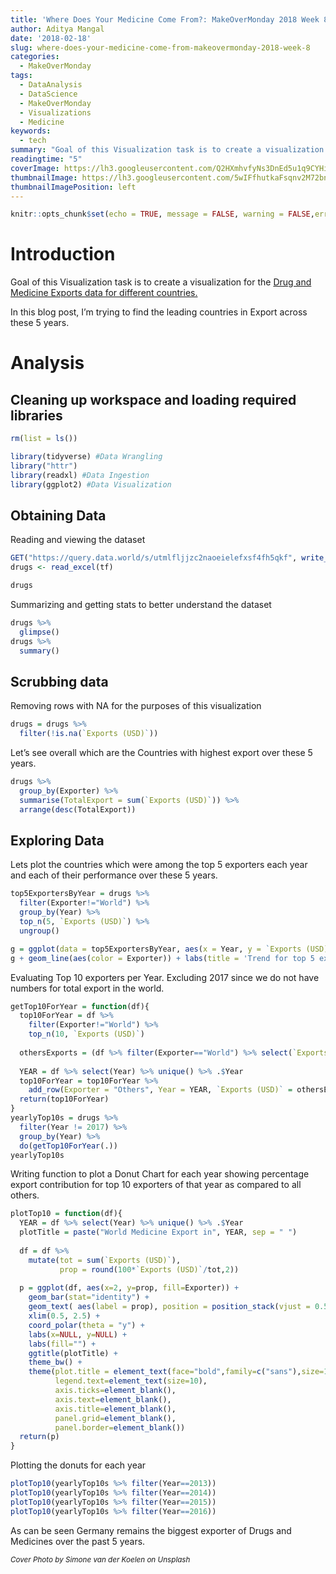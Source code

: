 ```yaml
---
title: 'Where Does Your Medicine Come From?: MakeOverMonday 2018 Week 8'
author: Aditya Mangal
date: '2018-02-18'
slug: where-does-your-medicine-come-from-makeovermonday-2018-week-8
categories:
  - MakeOverMonday
tags:
  - DataAnalysis
  - DataScience
  - MakeOverMonday
  - Visualizations
  - Medicine
keywords:
  - tech
summary: "Goal of this Visualization task is to create a visualization for the [Drug and Medicine Exports data for different countries.](https://www.trademap.org/Country_SelProduct_TS.aspx?nvpm=1|||||3004|||4|1|1|2|2|1|2|1|1)"
readingtime: "5"
coverImage: https://lh3.googleusercontent.com/Q2HXmhvfyNs3DnEd5u1q9CYHiOB9l-fX4XBzBuBYNKRipmFzpoM8s-vcRuJAw3Tm_sXpH_xOIgJI4vjiXkOxDZmiWmM1Du9XOLIsoEtPUWXovhBmVXEIZI7yn_j3GLMwoBOQ_pzSpe5mxkfK6FxtIr6OGLAkOAHU9dUpz2jyUfCU-J9CiiJYC5m_OpyeVaujFyq8J2FreRRH9vbrHcKIj7K1nVKk5Ud_t9P8DtB_DffFMXKlr-UaphCGba3RA4rPovIVYJGxFZjEMCuDETSlE64bRY-PSGpvnvWA_op8k07tk_SbWaoQC53PMSGtCe5Gv1-INBYeXOF3_ULYj755xnfRm4UWjScEr0oNgDKHQyYLrf81lZF2yhXSdTt3UrBMZPh4sfsPLrsK5UzG8SwI15Nq6yLal16Egk5ZMW_bow8PjvuBvZbgoZmVrlU4EqOoEdbdRyxlii20Ku-veLhexOrrVL-SADDIYsfUM4dbIiaxF0ZNQewrThrPXcppsKulZTBnVYde1f7hVmxT0OYxw9Q5y00VXeVziwM5J-_I0wOTcNfTXb2g8k7_wrY9-GgrwUIGPSXZkdVYUJhqMrxKPalFOCbeoE7VbiobaJALA6qWD8lxey-uesWq9_6hetauVAk_W8ameuW4u8kWdJpLbciOfc_3joMs=w2750-h1832-no
thumbnailImage: https://lh3.googleusercontent.com/5wIFfhutkaFsqnv2M72bnV_hFyJ_0d6y_Lu11O3U9Kx9XCD_WIGpMZCBl1iXJWzt63JsquXvi7TwNcNy6FGd_v5zq8PH2o7UhTqVIraM8Re5UGWb0myvjgzwsl080wnIXAwCx6s8oRkxXgIE5OzIar_Fw6kPcXJLIaTho3Q2lSWVac9p_U1vxNlbgWsf16aKc2lKWjkwHTaE6Hj2NnchUAXJ_6TpnoUiran--qVOKgkwQcCtEqo7DulTQxEuBZaQV9yoGTt6jbrgmwcquzR1OqTezSyLCzp_D6hK-GSkRYyvxAmRg2PvB1HedzzmiQ67y-32Z0bctMcUBigffgX3P_H9hO5v-K--dyDM-mBDHByiBkJ-ltrm0GdoMEARmE6E0kC4oy2afPX9_-PzDFhnK7_I-TXLt-1yO63abxRM2weynQ9qJHka6tyOiom3xTl1B8nkpwo1UfHkbF9MGOBER32zb86JVLmR9fJJZvLAMNjyYefxLb7BdP1CHeSvAK7CZMOkgdLJ3BQ7a4PAbKLUJTXPGiFaMRwmzbrx6OrUNNQnA3qF_bfW7ALEs3PnwDlXPJ3GBOnH8KOqfAU_ChQSW4rwlaqKa4d8O5mc_RMUNgSuTXYe6Q3TsXW7c_VPz7QLcC5spGONtyJQ9T6CRvAxXq2mtI5zRUdu=w750-h500-no
thumbnailImagePosition: left
---
```


```r
knitr::opts_chunk$set(echo = TRUE, message = FALSE, warning = FALSE,error = FALSE)
```

# Introduction

Goal of this Visualization task is to create a visualization for the <a href="https://www.trademap.org/Country_SelProduct_TS.aspx?nvpm=1|||||3004|||4|1|1|2|2|1|2|1|1" target="_blank">Drug and Medicine Exports data for different countries.</a>

In this blog post, I'm trying to find the leading countries in Export across these 5 years.

# Analysis

## Cleaning up workspace and loading required libraries

```r
rm(list = ls())
```

```r
library(tidyverse) #Data Wrangling
library("httr")
library(readxl) #Data Ingestion
library(ggplot2) #Data Visualization
```
## Obtaining Data

Reading and viewing the dataset
```r
GET("https://query.data.world/s/utmlfljjzc2naoeielefxsf4fh5qkf", write_disk(tf <- tempfile(fileext = ".xlsx")))
drugs <- read_excel(tf)
```
```r
drugs
```

Summarizing and getting stats to better understand the dataset

```r
drugs %>% 
  glimpse()
drugs %>% 
  summary()
```

## Scrubbing data

Removing rows with NA for the purposes of this visualization

```r
drugs = drugs %>% 
  filter(!is.na(`Exports (USD)`))
```

Let's see overall which are the Countries with highest export over these 5 years.

```r
drugs %>% 
  group_by(Exporter) %>% 
  summarise(TotalExport = sum(`Exports (USD)`)) %>% 
  arrange(desc(TotalExport))
```


## Exploring Data

Lets plot the countries which were among the top 5 exporters each year and each of their performance over these 5 years.
```r
top5ExportersByYear = drugs %>% 
  filter(Exporter!="World") %>% 
  group_by(Year) %>% 
  top_n(5, `Exports (USD)`) %>% 
  ungroup()
```
```r
g = ggplot(data = top5ExportersByYear, aes(x = Year, y = `Exports (USD)`))
g + geom_line(aes(color = Exporter)) + labs(title = 'Trend for top 5 exporters in the world over the years')
```


Evaluating Top 10 exporters per Year. Excluding 2017 since we do not have numbers for total export in the world. 
```r
getTop10ForYear = function(df){
  top10ForYear = df %>% 
    filter(Exporter!="World") %>% 
    top_n(10, `Exports (USD)`)
  
  othersExports = (df %>% filter(Exporter=="World") %>% select(`Exports (USD)`)) - (top10ForYear %>% summarise(Total = sum(`Exports (USD)`)))
  
  YEAR = df %>% select(Year) %>% unique() %>% .$Year
  top10ForYear = top10ForYear %>% 
    add_row(Exporter = "Others", Year = YEAR, `Exports (USD)` = othersExports %>% .$`Exports (USD)`)
  return(top10ForYear)
}
yearlyTop10s = drugs %>% 
  filter(Year != 2017) %>% 
  group_by(Year) %>% 
  do(getTop10ForYear(.))
yearlyTop10s
```
Writing function to plot a Donut Chart for each year showing percentage export contribution for top 10 exporters of that year as compared to all others.
```r
plotTop10 = function(df){
  YEAR = df %>% select(Year) %>% unique() %>% .$Year
  plotTitle = paste("World Medicine Export in", YEAR, sep = " ")
  
  df = df %>% 
    mutate(tot = sum(`Exports (USD)`),
           prop = round(100*`Exports (USD)`/tot,2))
  
  p = ggplot(df, aes(x=2, y=prop, fill=Exporter)) + 
    geom_bar(stat="identity") + 
    geom_text( aes(label = prop), position = position_stack(vjust = 0.5)) + 
    xlim(0.5, 2.5) +
    coord_polar(theta = "y") +
    labs(x=NULL, y=NULL) + 
    labs(fill="") + 
    ggtitle(plotTitle) + 
    theme_bw() + 
    theme(plot.title = element_text(face="bold",family=c("sans"),size=15),
          legend.text=element_text(size=10),
          axis.ticks=element_blank(),
          axis.text=element_blank(),
          axis.title=element_blank(),
          panel.grid=element_blank(),
          panel.border=element_blank())
  return(p)
}
```
Plotting the donuts for each year
```r
plotTop10(yearlyTop10s %>% filter(Year==2013))
plotTop10(yearlyTop10s %>% filter(Year==2014))
plotTop10(yearlyTop10s %>% filter(Year==2015))
plotTop10(yearlyTop10s %>% filter(Year==2016))
```

As can be seen Germany remains the biggest exporter of Drugs and Medicines over the past 5 years.

<sub><i>Cover Photo by Simone van der Koelen on Unsplash</i></sub>
